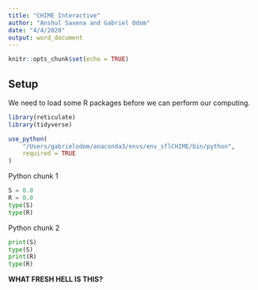 ```yaml
---
title: "CHIME Interactive"
author: "Anshul Saxena and Gabriel Odom"
date: "4/4/2020"
output: word_document
---
```


```r
knitr::opts_chunk$set(echo = TRUE)
```

## Setup
We need to load some R packages before we can perform our computing.
```r
library(reticulate)
library(tidyverse)
```

```r
use_python(
    "/Users/gabrielodom/anaconda3/envs/env_sflCHIME/bin/python",
    required = TRUE
)
```

Python chunk 1
```python
S = 0.0
R = 0.0
type(S)
type(R)
```

Python chunk 2
```python
print(S)
type(S)
print(R)
type(R)
```
**WHAT FRESH HELL IS THIS?**
